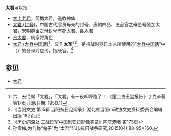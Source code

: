 '''太君'''可以指：

* [[太上老君|太上老君]]，简稱太君，道教神仙
* [[太君_(封号)|太君 (封号)]]，中国古代官员母亲的封号，唐朝四品、五品官之母邑号皆加太君，宋朝群臣之母封号有郡太君、县太君
* [[佘太君|佘太君]]，杨家将角色
* [[太君_(大兵中国话)|太君 (大兵中国话)]]<ref>六、去侍候「太君」，「太君」有一夜却吓跑了！ 《童工白玉玺报告》丁克辛著 第17页 出版日期: 1950.11</ref>，又作'''太军'''<ref>《当阳文史 第15辑 当阳抗日见闻录》湖北省当阳市政协文史资料委员会编辑出版 162页</ref><ref>《历史的深处 二战日军中国慰安妇影像实录》陈庆港著 第173页</ref>，是抗战时期日本人所使用的“[[大兵中国话|大兵中国话]]”中{{lang|ja|大人}}（{{jpn|j=たいじん|rm=taijin}}）的音译对应词，指长官。<ref name=sun>孙雪梅.为何称“鬼子”为“太君”?[J].抗日战争研究,2015(04):88-95+160.</ref>

==参见==
*[[大君|大君]]

{{disambig|Cat=二字中國相關消歧義}}